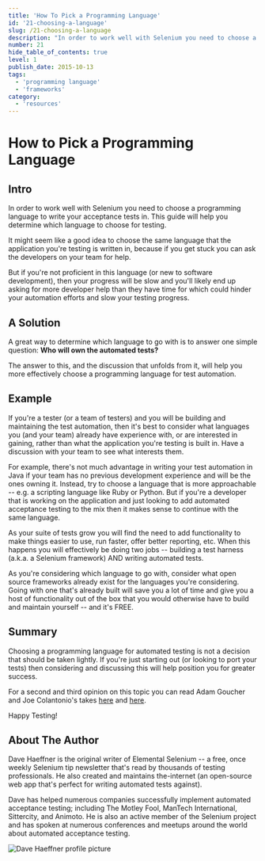 ```yaml
---
title: 'How To Pick a Programming Language'
id: '21-choosing-a-language'
slug: /21-choosing-a-language
description: "In order to work well with Selenium you need to choose a programming language to write your acceptance tests in. This guide will help you determine which language to choose for testing."
number: 21
hide_table_of_contents: true
level: 1
publish_date: 2015-10-13
tags:
  - 'programming language'
  - 'frameworks'
category:
  - 'resources'
---
```


# How to Pick a Programming Language

## Intro

In order to work well with Selenium you need to choose a programming language to write your acceptance tests in.
This guide will help you determine which language to choose for testing.

It might seem like a good idea to choose the same language that the application you're testing is written in,
because if you get stuck you can ask the developers on your team for help.

But if you're not proficient in this language (or new to software development), then your progress will be slow
and you'll likely end up asking for more developer help than they have time for which could hinder your automation
efforts and slow your testing progress.

## A Solution

A great way to determine which language to go with is to answer one simple question: __Who will own the automated
tests?__

The answer to this, and the discussion that unfolds from it, will help you more effectively choose a programming
language for test automation.

## Example

If you're a tester (or a team of testers) and you will be building and maintaining the test automation, then it's
best to consider what languages you (and your team) already have experience with, or are interested in gaining,
rather than what the application you're testing is built in. Have a discussion with your team to see what interests
them.

For example, there's not much advantage in writing your test automation in Java if your team has no previous
development experience and will be the ones owning it. Instead, try to choose a language that is more approachable
-- e.g. a scripting language like Ruby or Python. But if you're a developer that is working on the application and
just looking to add automated acceptance testing to the mix then it makes sense to continue with the same language.

As your suite of tests grow you will find the need to add functionality to make things easier to use, run faster,
offer better reporting, etc. When this happens you will effectively be doing two jobs -- building a test harness
(a.k.a. a Selenium framework) AND writing automated tests.

As you're considering which language to go with, consider what open source frameworks already exist for the languages
you're considering. Going with one that's already built will save you a lot of time and give you a host of
functionality out of the box that you would otherwise have to build and maintain yourself -- and it's FREE.

## Summary

Choosing a programming language for automated testing is not a decision that should be taken lightly. If you're just
starting out (or looking to port your tests) then considering and discussing this will help position you for
greater success.

For a second and third opinion on this topic you can read Adam Goucher and Joe Colantonio's takes [here](https://saucelabs.com/resources/blog/stop-being-a-language-snob-debunking-the-but-our-application-is-written-in-x-myth-guest-post)
and [here](http://www.joecolantonio.com/2015/05/31/selenium-what-programming-language-you-should-learn-to-get-into-test-automation/).

Happy Testing!

## About The Author

Dave Haeffner is the original writer of Elemental Selenium -- a free, once weekly Selenium tip newsletter that's read
by thousands of testing professionals. He also created and maintains the-internet (an open-source web app that's
perfect for writing automated tests against).

Dave has helped numerous companies successfully implement automated acceptance testing; including The Motley Fool,
ManTech International, Sittercity, and Animoto. He is also an active member of the Selenium project and has spoken
at numerous conferences and meetups around the world about automated acceptance testing.

![Dave Haeffner profile picture](/img/authors/dave-haeffner.jpeg#author-img 'a title')